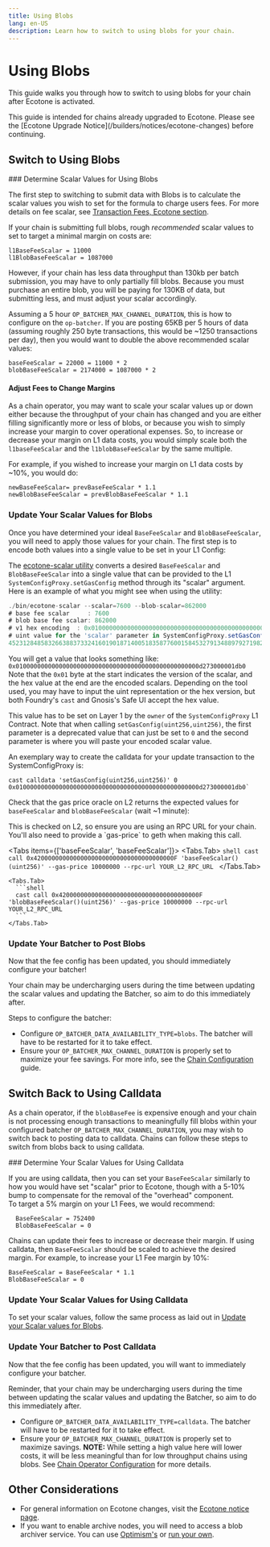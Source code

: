 ```yaml
---
title: Using Blobs
lang: en-US
description: Learn how to switch to using blobs for your chain.
---
```



# Using Blobs

This guide walks you through how to switch to using blobs for your chain after Ecotone is activated.

<Callout type="info">
  This guide is intended for chains already upgraded to Ecotone. Please see the [Ecotone Upgrade Notice](/builders/notices/ecotone-changes) before continuing.
</Callout>

## Switch to Using Blobs

<Steps>
  ### Determine Scalar Values for Using Blobs

  The first step to switching to submit data with Blobs is to calculate the scalar values you wish to set for the formula to charge users fees.
  For more details on fee scalar, see [Transaction Fees, Ecotone section](/stack/transactions/fees#ecotone).

  If your chain is submitting full blobs, rough *recommended* scalar values to set to target a minimal margin on costs are:

  ```
  l1BaseFeeScalar = 11000
  l1BlobBaseFeeScalar = 1087000
  ```

  However, if your chain has less data throughput than 130kb per batch submission, you may have to only partially fill blobs.
  Because you must purchase an entire blob, you will be paying for 130KB of data, but submitting less, and must adjust your scalar accordingly.


  Assuming a 5 hour `OP_BATCHER_MAX_CHANNEL_DURATION`, this is how to configure on the `op-batcher`.
  If you are posting 65KB per 5 hours of data (assuming roughly 250 byte transactions, this would be \~1250 transactions per day), then you would want to double the above recommended scalar values:

  ```
  baseFeeScalar = 22000 = 11000 * 2
  blobBaseFeeScalar = 2174000 = 1087000 * 2
  ```

  #### Adjust Fees to Change Margins

  As a chain operator, you may want to scale your scalar values up or down either because the throughput of your chain has changed and you are either filling significantly more or less of blobs, or because you wish to simply increase your margin to cover operational expenses.
  So, to increase or decrease your margin on L1 data costs, you would simply scale both the `l1baseFeeScalar` and the `l1blobBaseFeeScalar` by the same multiple.

  For example, if you wished to increase your margin on L1 data costs by \~10%, you would do:

  ```
  newBaseFeeScalar= prevBaseFeeScalar * 1.1
  newBlobBaseFeeScalar = prevBlobBaseFeeScalar * 1.1
  ```

  ### Update Your Scalar Values for Blobs

  Once you have determined your ideal `BaseFeeScalar` and `BlobBaseFeeScalar`, you will need to apply those values for your chain. The first step is to encode both values into a single value to be set in your L1 Config:

  The [ecotone-scalar utility](https://github.com/ethereum-optimism/optimism/tree/develop/op-chain-ops/cmd/ecotone-scalar) converts a desired `BaseFeeScalar` and `BlobBaseFeeScalar` into a single value that can be provided to the L1 `SystemConfigProxy.setGasConfig` method through its "scalar" argument.
  Here is an example of what you might see when using the utility:

  ```js
  ./bin/ecotone-scalar --scalar=7600 --blob-scalar=862000
  # base fee scalar     : 7600
  # blob base fee scalar: 862000
  # v1 hex encoding  : 0x010000000000000000000000000000000000000000000000000d273000001db0
  # uint value for the 'scalar' parameter in SystemConfigProxy.setGasConfig():
  452312848583266388373324160190187140051835877600158453279134889792719822256
  ```

  You will get a value that looks something like: `0x010000000000000000000000000000000000000000000000000d273000001db0`
  Note that the `0x01` byte at the start indicates the version of the scalar, and the hex value at the end are the encoded scalars.
  Depending on the tool used, you may have to input the uint representation or the hex version, but both Foundry's `cast` and Gnosis's Safe UI accept the hex value.

  This value has to be set on Layer 1 by the `owner` of the `SystemConfigProxy` L1 Contract. Note that when calling `setGasConfig(uint256,uint256)`, the first parameter is a deprecated value that can just be set to `0` and the second parameter is where you will paste your encoded scalar value.

  An exemplary way to create the calldata for your update transaction to the SystemConfigProxy is:

  ```shell
  cast calldata 'setGasConfig(uint256,uint256)' 0 0x010000000000000000000000000000000000000000000000000d273000001db0`
  ```

  Check that the gas price oracle on L2 returns the expected values for `baseFeeScalar` and `blobBaseFeeScalar` (wait \~1 minute):

  <Callout type="info">
    This is checked on L2, so ensure you are using an RPC URL for your chain. You'll also need to provide a `gas-price` to geth when making this call.
  </Callout>

  <Tabs items={['baseFeeScalar', 'baseFeeScalar']}>
    <Tabs.Tab>
      ```shell
      cast call 0x420000000000000000000000000000000000000F 'baseFeeScalar()(uint256)' --gas-price 10000000 --rpc-url YOUR_L2_RPC_URL
      ```
    </Tabs.Tab>

    <Tabs.Tab>
      ```shell
      cast call 0x420000000000000000000000000000000000000F 'blobBaseFeeScalar()(uint256)' --gas-price 10000000 --rpc-url YOUR_L2_RPC_URL
      ```
    </Tabs.Tab>
  </Tabs>

  ### Update Your Batcher to Post Blobs

  Now that the fee config has been updated, you should immediately configure your batcher!

  <Callout type="warning">
    Your chain may be undercharging users during the time between updating the scalar values and updating the Batcher, so aim to do this immediately after.
  </Callout>

  Steps to configure the batcher:

  *   Configure `OP_BATCHER_DATA_AVAILABILITY_TYPE=blobs`. The batcher will have to be restarted for it to take effect.
  *   Ensure your `OP_BATCHER_MAX_CHANNEL_DURATION` is properly set to maximize your fee savings. For more info, see the [Chain Configuration](/builders/chain-operators/management/configuration#op-batcher-configuration) guide.
</Steps>

## Switch Back to Using Calldata

As a chain operator, if the `blobBaseFee` is expensive enough and your chain is not processing enough transactions to meaningfully fill blobs within your configured batcher `OP_BATCHER_MAX_CHANNEL_DURATION`, you may wish to switch back to posting data to calldata.
Chains can follow these steps to switch from blobs back to using calldata.

<Steps>
  ### Determine Your Scalar Values for Using Calldata

  If you are using calldata, then you can set your `BaseFeeScalar` similarly to how you would have set "scalar" prior to Ecotone, though with a 5-10% bump to compensate for the removal of the "overhead" component.\
  To target a 5% margin on your L1 Fees, we would recommend:

  ```
    BaseFeeScalar = 752400 
    BlobBaseFeeScalar = 0
  ```

  Chains can update their fees to increase or decrease their margin. If using calldata, then `BaseFeeScalar` should be scaled to achieve the desired margin.
  For example, to increase your L1 Fee margin by 10%:

  ```
  BaseFeeScalar = BaseFeeScalar * 1.1
  BlobBaseFeeScalar = 0
  ```

  ### Update Your Scalar Values for Using Calldata

  To set your scalar values, follow the same process as laid out in [Update your Scalar values for Blobs](#update-your-scalar-values-for-blobs).

  ### Update Your Batcher to Post Calldata

  Now that the fee config has been updated, you will want to immediately configure your batcher.

  <Callout>
    Reminder, that your chain may be undercharging users during the time between updating the scalar values and updating the Batcher, so aim to do this immediately after.
  </Callout>

  *   Configure `OP_BATCHER_DATA_AVAILABILITY_TYPE=calldata`. The batcher will have to be restarted for it to take effect.
  *   Ensure your `OP_BATCHER_MAX_CHANNEL_DURATION` is properly set to maximize savings. **NOTE:** While setting a high value here will lower costs, it will be less meaningful than for low throughput chains using blobs. See [Chain Operator Configuration](/builders/chain-operators/management/configuration#op-batcher-configuration) for more details.
</Steps>

## Other Considerations

*   For general information on Ecotone changes, visit the [Ecotone notice page](/builders/notices/ecotone-changes).
*   If you want to enable archive nodes, you will need to access a blob archiver service. You can use [Optimism's](/builders/node-operators/management/snapshots#op-mainnet-archive-node) or [run your own](/builders/chain-operators/tools/explorer#create-an-archive-node).
